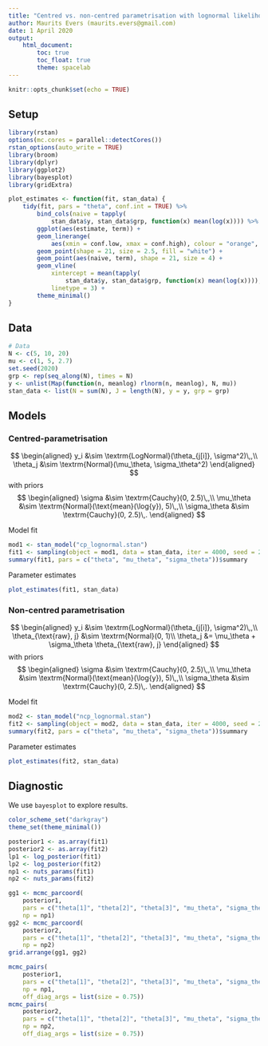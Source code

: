 ```yaml
---
title: "Centred vs. non-centred parametrisation with lognormal likelihood"
author: Maurits Evers (maurits.evers@gmail.com)
date: 1 April 2020
output: 
    html_document:
        toc: true
        toc_float: true
        theme: spacelab
---
```


```r
knitr::opts_chunk$set(echo = TRUE)
```

## Setup

```r
library(rstan)
options(mc.cores = parallel::detectCores())
rstan_options(auto_write = TRUE)
library(broom)
library(dplyr)
library(ggplot2)
library(bayesplot)
library(gridExtra)
```

```r
plot_estimates <- function(fit, stan_data) {
    tidy(fit, pars = "theta", conf.int = TRUE) %>%
        bind_cols(naive = tapply(
            stan_data$y, stan_data$grp, function(x) mean(log(x)))) %>%
        ggplot(aes(estimate, term)) +
        geom_linerange(
            aes(xmin = conf.low, xmax = conf.high), colour = "orange", size = 3) +
        geom_point(shape = 21, size = 2.5, fill = "white") +
        geom_point(aes(naive, term), shape = 21, size = 4) +
        geom_vline(
            xintercept = mean(tapply(
                stan_data$y, stan_data$grp, function(x) mean(log(x)))),
            linetype = 3) +
        theme_minimal()
}
```

## Data

```r
# Data
N <- c(5, 10, 20)
mu <- c(1, 5, 2.7)
set.seed(2020)
grp <- rep(seq_along(N), times = N)
y <- unlist(Map(function(n, meanlog) rlnorm(n, meanlog), N, mu))
stan_data <- list(N = sum(N), J = length(N), y = y, grp = grp)
```

## Models {.tabset}

### Centred-parametrisation

$$
\begin{aligned}
y_i &\sim \textrm{LogNormal}(\theta_{j[i]}, \sigma^2)\,,\\
\theta_j &\sim \textrm{Normal}(\mu_\theta, \sigma_\theta^2)
\end{aligned}
$$
with priors
$$
\begin{aligned}
\sigma &\sim \textrm{Cauchy}(0, 2.5)\,,\\
\mu_\theta &\sim \textrm{Normal}(\text{mean}(\log{y}), 5)\,,\\
\sigma_\theta &\sim \textrm{Cauchy}(0, 2.5)\,.
\end{aligned}
$$

Model fit
```r
mod1 <- stan_model("cp_lognormal.stan")
fit1 <- sampling(object = mod1, data = stan_data, iter = 4000, seed = 2020)
summary(fit1, pars = c("theta", "mu_theta", "sigma_theta"))$summary
```

Parameter estimates
```r
plot_estimates(fit1, stan_data)
```

### Non-centred parametrisation

$$
\begin{aligned}
y_i &\sim \textrm{LogNormal}(\theta_{j[i]}, \sigma^2)\,,\\
\theta_{\text{raw}, j} &\sim \textrm{Normal}(0, 1)\\
\theta_j &= \mu_\theta + \sigma_\theta \theta_{\text{raw}, j}
\end{aligned}
$$
with priors
$$
\begin{aligned}
\sigma &\sim \textrm{Cauchy}(0, 2.5)\,,\\
\mu_\theta &\sim \textrm{Normal}(\text{mean}(\log{y}), 5)\,,\\
\sigma_\theta &\sim \textrm{Cauchy}(0, 2.5)\,.
\end{aligned}
$$

Model fit
```r
mod2 <- stan_model("ncp_lognormal.stan")
fit2 <- sampling(object = mod2, data = stan_data, iter = 4000, seed = 2020)
summary(fit2, pars = c("theta", "mu_theta", "sigma_theta"))$summary
```

Parameter estimates
```r
plot_estimates(fit2, stan_data)
```

## Diagnostic

We use `bayesplot` to explore results.

```r
color_scheme_set("darkgray")
theme_set(theme_minimal())

posterior1 <- as.array(fit1)
posterior2 <- as.array(fit2)
lp1 <- log_posterior(fit1)
lp2 <- log_posterior(fit2)
np1 <- nuts_params(fit1)
np2 <- nuts_params(fit2)
```

```r
gg1 <- mcmc_parcoord(
    posterior1, 
    pars = c("theta[1]", "theta[2]", "theta[3]", "mu_theta", "sigma_theta"),
    np = np1)
gg2 <- mcmc_parcoord(
    posterior2, 
    pars = c("theta[1]", "theta[2]", "theta[3]", "mu_theta", "sigma_theta"),
    np = np2)
grid.arrange(gg1, gg2)
```

```r
mcmc_pairs(
    posterior1,
    pars = c("theta[1]", "theta[2]", "theta[3]", "mu_theta", "sigma_theta"),
    np = np1,
    off_diag_args = list(size = 0.75))
mcmc_pairs(
    posterior2,
    pars = c("theta[1]", "theta[2]", "theta[3]", "mu_theta", "sigma_theta"),
    np = np2,
    off_diag_args = list(size = 0.75))
```
